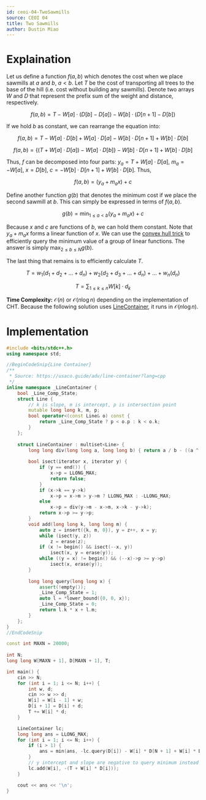 ```yaml
---
id: ceoi-04-TwoSawmills
source: CEOI 04
title: Two Sawmills
author: Dustin Miao
---
```


# Explaination

Let us define a function $f(a,b)$ which denotes the cost when we place sawmills at $a$ and $b$, $a < b$. Let $T$ be the cost of transporting all trees to the base of the hill (i.e. cost without building any sawmills). Denote two arrays $W$ and $D$ that represent the prefix sum of the weight and distance, respectively. 

$$f(a, b) = T - W[a] \cdot (D[b] - D[a]) - W[b] \cdot (D[n + 1] - D[b])$$

If we hold $b$ as constant, we can rearrange the equation into:

$$
f(a, b) = T - W[a] \cdot D[b] + W[a] \cdot D[a] - W[b] \cdot D[n + 1] + W[b] \cdot D[b]
$$

$$
f(a, b) = \{(T + W[a] \cdot D[a]) - W[a] \cdot D[b]\} - W[b] \cdot D[n +1] + W[b] \cdot D[b]
$$

Thus, $f$ can be decomposed into four parts: $y_a = T + W[a] \cdot D[a]$, $m_a = -W[a]$, $x = D[b]$, $c = -W[b] \cdot D[n + 1] + W[b] \cdot D[b]$. Thus, 

$$
f(a, b) = (y_a + m_ax) + c
$$

Define another function $g(b)$ that denotes the minimum cost if we place the second sawmill at $b$. This can simply be expressed in terms of $f(a,b)$.

$$
g(b) = \min_{1 \leq a < b} (y_a + m_a x) + c
$$

Because $x$ and $c$ are functions of $b$, we can hold them constant. Note that $y_a + m_a x$ forms a linear function of $x$. We can use the [convex hull trick](https://usaco.guide/plat/convex-hull-trick?lang=cpp) to efficiently query the minimum value of a group of linear functions. The answer is simply $\max_{2 \leq b \leq N}g(b)$. 

The last thing that remains is to efficiently calculate $T$. 

$$
T = w_1(d_1 + d_2 + \dots + d_n) + w_2(d_2 + d_3 + \dots + d_n) + \dots + w_n(d_n)
$$

$$
T = \sum_{1 \leq k \leq n} W[k] \cdot d_k
$$

**Time Complexity:** $\mathcal{O}(n)$ or $\mathcal{O}(n \log n)$ depending on the implementation of CHT. Because the following solution uses [LineContainer](https://usaco.guide/adv/line-container), it runs in $\mathcal{O}(n \log n)$.

# Implementation

<LanguageSection>

<CPPSection>

```cpp
#include <bits/stdc++.h>
using namespace std;

//BeginCodeSnip{Line Container}
/**
 * Source: https://usaco.guide/adv/line-container?lang=cpp
 */
inline namespace _LineContainer {
	bool _Line_Comp_State; 
	struct Line {
		// k is slope, m is intercept, p is intersection point
		mutable long long k, m, p;
		bool operator<(const Line& o) const {
			return _Line_Comp_State ? p < o.p : k < o.k;
		}
	};
	
	struct LineContainer : multiset<Line> {
		long long div(long long a, long long b) { return a / b - ((a ^ b) < 0 && a % b); }
		
		bool isect(iterator x, iterator y) {
			if (y == end()) { 
				x->p = LLONG_MAX; 
				return false; 
			}
			if (x->k == y->k) 
				x->p = x->m > y->m ? LLONG_MAX : -LLONG_MAX;
			else 
				x->p = div(y->m - x->m, x->k - y->k);
			return x->p >= y->p;
		}
		void add(long long k, long long m) {
			auto z = insert({k, m, 0}), y = z++, x = y;
			while (isect(y, z)) 
				z = erase(z);
			if (x != begin() && isect(--x, y)) 
				isect(x, y = erase(y));
			while ((y = x) != begin() && (--x)->p >= y->p)
				isect(x, erase(y));
		}
		
		long long query(long long x) {
			assert(!empty());
			_Line_Comp_State = 1; 
			auto l = *lower_bound({0, 0, x}); 
			_Line_Comp_State = 0;
			return l.k * x + l.m;
		}
	};
}
//EndCodeSnip

const int MAXN = 20000;
	
int N;
long long W[MAXN + 1], D[MAXN + 1], T;

int main() {
	cin >> N;
	for (int i = 1; i <= N; i++) {
		int w, d; 
		cin >> w >> d;
		W[i] = W[i - 1] + w;
		D[i + 1] = D[i] + d;
		T += W[i] * d;
	}

	LineContainer lc;
	long long ans = LLONG_MAX;
	for (int i = 1; i <= N; i++) {
		if (i > 1) {
			ans = min(ans, -lc.query(D[i]) - W[i] * D[N + 1] + W[i] * D[i]);
		}
		// y intercept and slope are negative to query minimum instead of maximum
		lc.add(W[i], -(T + W[i] * D[i]));
	}

	cout << ans << '\n';
}
```

</CPPSection>

</LanguageSection>

